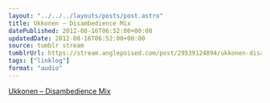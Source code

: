 ```yaml
---
layout: "../../../layouts/posts/post.astro"
title: Ukkonen – Disambedience Mix
datePublished: 2012-08-16T06:52:00+00:00
updatedDate: 2012-08-16T06:52:00+00:00
source: tumblr stream
tumblrUrl: https://stream.anglepoised.com/post/29539124894/ukkonen-disambedience-mix
tags: ["linklog"]
format: "audio"
---
```


[Ukkonen &#8211; Disambedience Mix][1]

[1]: https://acidted.wordpress.com/2012/08/13/ukkonen-disambedience-mix-for-the-acidted-blog/
